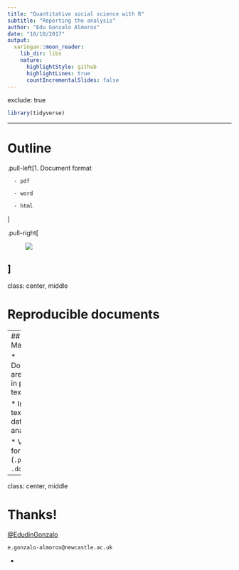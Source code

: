 ```yaml
---
title: "Quantitative social science with R"
subtitle: "Reporting the analysis"
author: "Edu Gonzalo Almorox"
date: "18/10/2017"
output:
  xaringan::moon_reader:
    lib_dir: libs
    nature:
      highlightStyle: github
      highlightLines: true
      countIncrementalSlides: false
---
```


exclude: true

```r
library(tidyverse)
```

---

# Outline

.pull-left[1. Document format

      - pdf
      
      - word
      
      - html
]

.pull-right[

<figure><img src="https://encrypted-tbn0.gstatic.com/images?q=tbn:ANd9GcSd2AeZpom0iMk6uaSZMa2oVI-sVMcGU8J_ji5xcuPH5jSgVktgZQ"><figcaption> <a href=""></a></figcaption></figure>

]
---
class: center, middle

# Reproducible documents

---
## R Markdown  

* Documents are written in plain text 

* Integrate text and data analysis

* Various formats (`.pdf`, `.docx`)



---

class: center, middle

# Thanks!

[@EdudinGonzalo](https://twitter.com/EdudinGonzalo)

`e.gonzalo-almorox@newcastle.ac.uk`



-